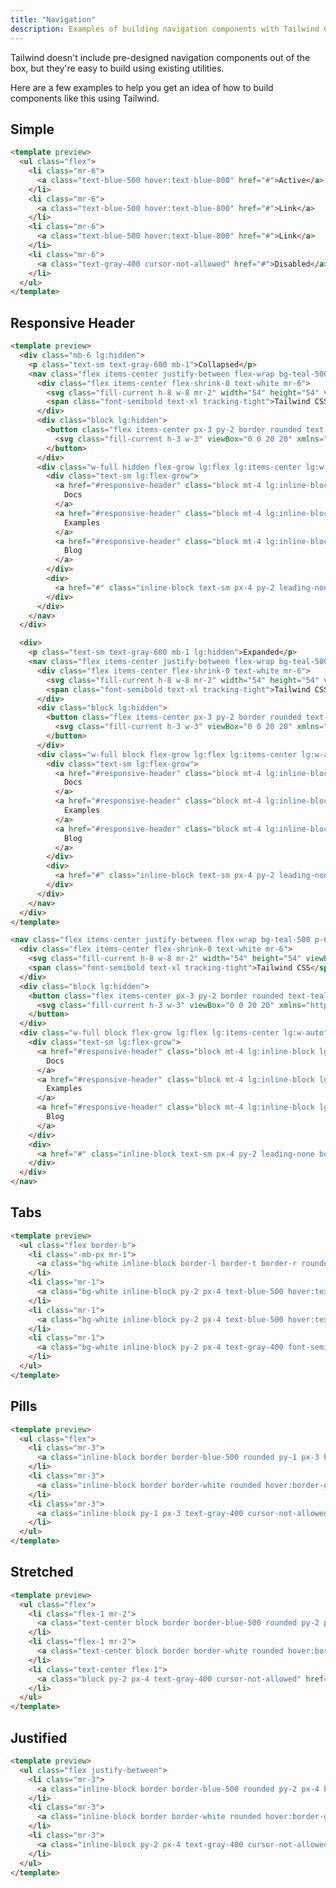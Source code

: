 ```yaml
---
title: "Navigation"
description: Examples of building navigation components with Tailwind CSS.
---
```


Tailwind doesn't include pre-designed navigation components out of the box, but they're easy to build using existing utilities.

Here are a few examples to help you get an idea of how to build components like this using Tailwind.

## Simple

```html
<template preview>
  <ul class="flex">
    <li class="mr-6">
      <a class="text-blue-500 hover:text-blue-800" href="#">Active</a>
    </li>
    <li class="mr-6">
      <a class="text-blue-500 hover:text-blue-800" href="#">Link</a>
    </li>
    <li class="mr-6">
      <a class="text-blue-500 hover:text-blue-800" href="#">Link</a>
    </li>
    <li class="mr-6">
      <a class="text-gray-400 cursor-not-allowed" href="#">Disabled</a>
    </li>
  </ul>
</template>
```

## Responsive Header

```html
<template preview>
  <div class="mb-6 lg:hidden">
    <p class="text-sm text-gray-600 mb-1">Collapsed</p>
    <nav class="flex items-center justify-between flex-wrap bg-teal-500 p-6">
      <div class="flex items-center flex-shrink-0 text-white mr-6">
        <svg class="fill-current h-8 w-8 mr-2" width="54" height="54" viewBox="0 0 54 54" xmlns="http://www.w3.org/2000/svg"><path d="M13.5 22.1c1.8-7.2 6.3-10.8 13.5-10.8 10.8 0 12.15 8.1 17.55 9.45 3.6.9 6.75-.45 9.45-4.05-1.8 7.2-6.3 10.8-13.5 10.8-10.8 0-12.15-8.1-17.55-9.45-3.6-.9-6.75.45-9.45 4.05zM0 38.3c1.8-7.2 6.3-10.8 13.5-10.8 10.8 0 12.15 8.1 17.55 9.45 3.6.9 6.75-.45 9.45-4.05-1.8 7.2-6.3 10.8-13.5 10.8-10.8 0-12.15-8.1-17.55-9.45-3.6-.9-6.75.45-9.45 4.05z"/></svg>
        <span class="font-semibold text-xl tracking-tight">Tailwind CSS</span>
      </div>
      <div class="block lg:hidden">
        <button class="flex items-center px-3 py-2 border rounded text-teal-200 border-teal-400 hover:text-white hover:border-white">
          <svg class="fill-current h-3 w-3" viewBox="0 0 20 20" xmlns="http://www.w3.org/2000/svg"><title>Menu</title><path d="M0 3h20v2H0V3zm0 6h20v2H0V9zm0 6h20v2H0v-2z"/></svg>
        </button>
      </div>
      <div class="w-full hidden flex-grow lg:flex lg:items-center lg:w-auto">
        <div class="text-sm lg:flex-grow">
          <a href="#responsive-header" class="block mt-4 lg:inline-block lg:mt-0 text-teal-200 hover:text-white mr-4">
            Docs
          </a>
          <a href="#responsive-header" class="block mt-4 lg:inline-block lg:mt-0 text-teal-200 hover:text-white mr-4">
            Examples
          </a>
          <a href="#responsive-header" class="block mt-4 lg:inline-block lg:mt-0 text-teal-200 hover:text-white">
            Blog
          </a>
        </div>
        <div>
          <a href="#" class="inline-block text-sm px-4 py-2 leading-none border rounded text-white border-white hover:border-transparent hover:text-teal-500 hover:bg-white mt-4 lg:mt-0">Download</a>
        </div>
      </div>
    </nav>
  </div>

  <div>
    <p class="text-sm text-gray-600 mb-1 lg:hidden">Expanded</p>
    <nav class="flex items-center justify-between flex-wrap bg-teal-500 p-6">
      <div class="flex items-center flex-shrink-0 text-white mr-6">
        <svg class="fill-current h-8 w-8 mr-2" width="54" height="54" viewBox="0 0 54 54" xmlns="http://www.w3.org/2000/svg"><path d="M13.5 22.1c1.8-7.2 6.3-10.8 13.5-10.8 10.8 0 12.15 8.1 17.55 9.45 3.6.9 6.75-.45 9.45-4.05-1.8 7.2-6.3 10.8-13.5 10.8-10.8 0-12.15-8.1-17.55-9.45-3.6-.9-6.75.45-9.45 4.05zM0 38.3c1.8-7.2 6.3-10.8 13.5-10.8 10.8 0 12.15 8.1 17.55 9.45 3.6.9 6.75-.45 9.45-4.05-1.8 7.2-6.3 10.8-13.5 10.8-10.8 0-12.15-8.1-17.55-9.45-3.6-.9-6.75.45-9.45 4.05z"/></svg>
        <span class="font-semibold text-xl tracking-tight">Tailwind CSS</span>
      </div>
      <div class="block lg:hidden">
        <button class="flex items-center px-3 py-2 border rounded text-teal-200 border-teal-400 hover:text-white hover:border-white">
          <svg class="fill-current h-3 w-3" viewBox="0 0 20 20" xmlns="http://www.w3.org/2000/svg"><title>Menu</title><path d="M0 3h20v2H0V3zm0 6h20v2H0V9zm0 6h20v2H0v-2z"/></svg>
        </button>
      </div>
      <div class="w-full block flex-grow lg:flex lg:items-center lg:w-auto">
        <div class="text-sm lg:flex-grow">
          <a href="#responsive-header" class="block mt-4 lg:inline-block lg:mt-0 text-teal-200 hover:text-white mr-4">
            Docs
          </a>
          <a href="#responsive-header" class="block mt-4 lg:inline-block lg:mt-0 text-teal-200 hover:text-white mr-4">
            Examples
          </a>
          <a href="#responsive-header" class="block mt-4 lg:inline-block lg:mt-0 text-teal-200 hover:text-white">
            Blog
          </a>
        </div>
        <div>
          <a href="#" class="inline-block text-sm px-4 py-2 leading-none border rounded text-white border-white hover:border-transparent hover:text-teal-500 hover:bg-white mt-4 lg:mt-0">Download</a>
        </div>
      </div>
    </nav>
  </div>
</template>

<nav class="flex items-center justify-between flex-wrap bg-teal-500 p-6">
  <div class="flex items-center flex-shrink-0 text-white mr-6">
    <svg class="fill-current h-8 w-8 mr-2" width="54" height="54" viewBox="0 0 54 54" xmlns="http://www.w3.org/2000/svg"><path d="M13.5 22.1c1.8-7.2 6.3-10.8 13.5-10.8 10.8 0 12.15 8.1 17.55 9.45 3.6.9 6.75-.45 9.45-4.05-1.8 7.2-6.3 10.8-13.5 10.8-10.8 0-12.15-8.1-17.55-9.45-3.6-.9-6.75.45-9.45 4.05zM0 38.3c1.8-7.2 6.3-10.8 13.5-10.8 10.8 0 12.15 8.1 17.55 9.45 3.6.9 6.75-.45 9.45-4.05-1.8 7.2-6.3 10.8-13.5 10.8-10.8 0-12.15-8.1-17.55-9.45-3.6-.9-6.75.45-9.45 4.05z"/></svg>
    <span class="font-semibold text-xl tracking-tight">Tailwind CSS</span>
  </div>
  <div class="block lg:hidden">
    <button class="flex items-center px-3 py-2 border rounded text-teal-200 border-teal-400 hover:text-white hover:border-white">
      <svg class="fill-current h-3 w-3" viewBox="0 0 20 20" xmlns="http://www.w3.org/2000/svg"><title>Menu</title><path d="M0 3h20v2H0V3zm0 6h20v2H0V9zm0 6h20v2H0v-2z"/></svg>
    </button>
  </div>
  <div class="w-full block flex-grow lg:flex lg:items-center lg:w-auto">
    <div class="text-sm lg:flex-grow">
      <a href="#responsive-header" class="block mt-4 lg:inline-block lg:mt-0 text-teal-200 hover:text-white mr-4">
        Docs
      </a>
      <a href="#responsive-header" class="block mt-4 lg:inline-block lg:mt-0 text-teal-200 hover:text-white mr-4">
        Examples
      </a>
      <a href="#responsive-header" class="block mt-4 lg:inline-block lg:mt-0 text-teal-200 hover:text-white">
        Blog
      </a>
    </div>
    <div>
      <a href="#" class="inline-block text-sm px-4 py-2 leading-none border rounded text-white border-white hover:border-transparent hover:text-teal-500 hover:bg-white mt-4 lg:mt-0">Download</a>
    </div>
  </div>
</nav>
```

## Tabs

```html
<template preview>
  <ul class="flex border-b">
    <li class="-mb-px mr-1">
      <a class="bg-white inline-block border-l border-t border-r rounded-t py-2 px-4 text-blue-700 font-semibold" href="#">Active</a>
    </li>
    <li class="mr-1">
      <a class="bg-white inline-block py-2 px-4 text-blue-500 hover:text-blue-800 font-semibold" href="#">Tab</a>
    </li>
    <li class="mr-1">
      <a class="bg-white inline-block py-2 px-4 text-blue-500 hover:text-blue-800 font-semibold" href="#">Tab</a>
    </li>
    <li class="mr-1">
      <a class="bg-white inline-block py-2 px-4 text-gray-400 font-semibold" href="#">Tab</a>
    </li>
  </ul>
</template>
```

## Pills

```html
<template preview>
  <ul class="flex">
    <li class="mr-3">
      <a class="inline-block border border-blue-500 rounded py-1 px-3 bg-blue-500 text-white" href="#">Active Pill</a>
    </li>
    <li class="mr-3">
      <a class="inline-block border border-white rounded hover:border-gray-200 text-blue-500 hover:bg-gray-200 py-1 px-3" href="#">Pill</a>
    </li>
    <li class="mr-3">
      <a class="inline-block py-1 px-3 text-gray-400 cursor-not-allowed" href="#">Disabled Pill</a>
    </li>
  </ul>
</template>
```

## Stretched

```html
<template preview>
  <ul class="flex">
    <li class="flex-1 mr-2">
      <a class="text-center block border border-blue-500 rounded py-2 px-4 bg-blue-500 hover:bg-blue-700 text-white" href="#">Active Item</a>
    </li>
    <li class="flex-1 mr-2">
      <a class="text-center block border border-white rounded hover:border-gray-200 text-blue-500 hover:bg-gray-200 py-2 px-4" href="#">Nav Item</a>
    </li>
    <li class="text-center flex-1">
      <a class="block py-2 px-4 text-gray-400 cursor-not-allowed" href="#">Disabled Item</a>
    </li>
  </ul>
</template>
```

## Justified

```html
<template preview>
  <ul class="flex justify-between">
    <li class="mr-3">
      <a class="inline-block border border-blue-500 rounded py-2 px-4 bg-blue-500 hover:bg-blue-700 text-white" href="#">Active Pill</a>
    </li>
    <li class="mr-3">
      <a class="inline-block border border-white rounded hover:border-gray-200 text-blue-500 hover:bg-gray-200 py-2 px-4" href="#">Pill</a>
    </li>
    <li class="mr-3">
      <a class="inline-block py-2 px-4 text-gray-400 cursor-not-allowed" href="#">Disabled Pill</a>
    </li>
  </ul>
</template>
```
